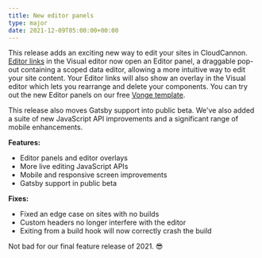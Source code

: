 ```yaml
---
title: New editor panels
type: major
date: 2021-12-09T05:00:00+00:00
---
```

This release adds an exciting new way to edit your sites in CloudCannon. [Editor links](/documentation/articles/extending-in-app-navigation-with-editor-links/) in the Visual editor now open an Editor panel, a draggable pop-out containing a scoped data editor, allowing a more intuitive way to edit your site content. Your Editor links will also show an overlay in the Visual editor which lets you rearrange and delete your components. You can try out the new Editor panels on our free [Vonge template](https://cloudcannon.com/community/themes/vonge/).

This release also moves Gatsby support into public beta. We've also added a suite of new JavaScript API improvements and a significant range of mobile enhancements.

**Features:**

* Editor panels and editor overlays
* More live editing JavaScript APIs
* Mobile and responsive screen improvements
* Gatsby support in public beta

**Fixes:**

* Fixed an edge case on sites with no builds
* Custom headers no longer interfere with the editor
* Exiting from a build hook will now correctly crash the build



Not bad for our final feature release of 2021. 😎


